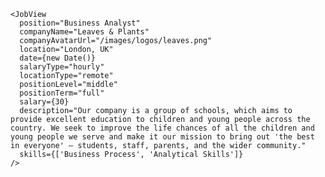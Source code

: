 ```tsx
<JobView
  position="Business Analyst"
  companyName="Leaves & Plants"
  companyAvatarUrl="/images/logos/leaves.png"
  location="London, UK"
  date={new Date()}
  salaryType="hourly"
  locationType="remote"
  positionLevel="middle"
  positionTerm="full"
  salary={30}
  description="Our company is a group of schools, which aims to provide excellent education to children and young people across the country. We seek to improve the life chances of all the children and young people we serve and make it our mission to bring out 'the best in everyone' – students, staff, parents, and the wider community."
  skills={['Business Process', 'Analytical Skills']}
/>
```
